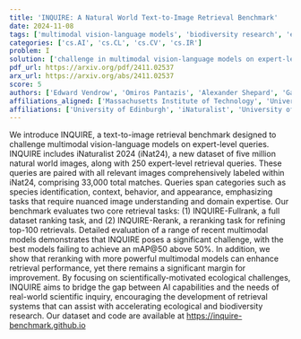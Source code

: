 ```yaml
---
title: 'INQUIRE: A Natural World Text-to-Image Retrieval Benchmark'
date: 2024-11-08
tags: ['multimodal vision-language models', 'biodiversity research', 'expert-level queries', 'iNaturalist 2024 dataset', 'text-to-image retrieval', 'species identification', 'multimodal models', 'ecological challenges', 'domain expertise', 'image understanding', 'retrieval tasks']
categories: ['cs.AI', 'cs.CL', 'cs.CV', 'cs.IR']
problem: I
solution: ['challenge in multimodal vision-language models on expert-level queries']
pdf_url: https://arxiv.org/pdf/2411.02537
arx_url: https://arxiv.org/abs/2411.02537
score: 5
authors: ['Edward Vendrow', 'Omiros Pantazis', 'Alexander Shepard', 'Gabriel Brostow', 'Kate E. Jones', 'Oisin Mac Aodha', 'Sara Beery', 'Grant Van Horn']
affiliations_aligned: ['Massachusetts Institute of Technology', 'University College London', 'iNaturalist', 'University College London', 'University College London', 'University of Edinburgh', 'Massachusetts Institute of Technology', 'University of Massachusetts Amherst']
affiliations: ['University of Edinburgh', 'iNaturalist', 'University of Massachusetts Amherst', 'Massachusetts Institute of Technology', 'University College London']
---
```



We introduce INQUIRE, a text-to-image retrieval benchmark designed to challenge multimodal vision-language models on expert-level queries. INQUIRE includes iNaturalist 2024 (iNat24), a new dataset of five million natural world images, along with 250 expert-level retrieval queries. These queries are paired with all relevant images comprehensively labeled within iNat24, comprising 33,000 total matches. Queries span categories such as species identification, context, behavior, and appearance, emphasizing tasks that require nuanced image understanding and domain expertise. Our benchmark evaluates two core retrieval tasks: (1) INQUIRE-Fullrank, a full dataset ranking task, and (2) INQUIRE-Rerank, a reranking task for refining top-100 retrievals. Detailed evaluation of a range of recent multimodal models demonstrates that INQUIRE poses a significant challenge, with the best models failing to achieve an mAP@50 above 50%. In addition, we show that reranking with more powerful multimodal models can enhance retrieval performance, yet there remains a significant margin for improvement. By focusing on scientifically-motivated ecological challenges, INQUIRE aims to bridge the gap between AI capabilities and the needs of real-world scientific inquiry, encouraging the development of retrieval systems that can assist with accelerating ecological and biodiversity research. Our dataset and code are available at https://inquire-benchmark.github.io
